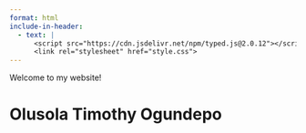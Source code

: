 ```yaml
---
format: html
include-in-header:
  - text: |
      <script src="https://cdn.jsdelivr.net/npm/typed.js@2.0.12"></script>
      <link rel="stylesheet" href="style.css">
---
```


::::{.column-screen-inset #homepage}

:::{.specilize}
<span class="typed"></span>
:::

:::{.welcome}
Welcome to my website!
:::
<!-- 
:::{.myName}
My name is
::: -->

# Olusola Timothy Ogundepo {.name}



::::

<script>
  document.addEventListener("DOMContentLoaded", function() {
    var options = {
      strings: ["A Data Scientist", "A Data Analyst", "A Power BI Expert", "A Python Instructor", "A Freelancer", "An IT Automation Expert"],
      typeSpeed: 70,
      backSpeed: 190,
      loop: true
    };

    var typed = new Typed(".typed", options);
  });
</script>